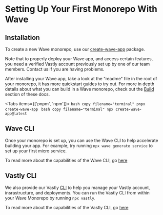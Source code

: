 # Setting Up Your First Monorepo With Wave


## Installation

To create a new Wave monorepo, use our [create-wave-app](https://www.npmjs.com/package/create-wave-app) package.

<Callout type="warning" emoji="⚠️">
    Note that to properly deploy your Wave app, and access certain features, you need a verified Vastly account previously set up by one of our team members. Contact us if you are having problems.
</Callout>

After installing your Wave app, take a look at the "readme" file in the root of your monorepo, it has more quickstart guides to try out.
For more in depth details about what you can build in a Wave monorepo, check out the [Build](https://docs.vastly.is/build/frameworks) section of these docs.

<Tabs items={['pnpm', 'npm']}>
  <Tab>
    ```bash copy filename="terminal"
    pnpx create-wave-app
    ```
  </Tab>
  <Tab>
    ```bash copy filename="terminal"
    npx create-wave-app@latest
    ```
  </Tab>

</Tabs>

## Wave CLI

Once your monorepo is set up, you can use the Wave CLI to help accelerate building your app. For example, try running `npx wave generate service` to set up your first micro service.

To read more about the capabilities of the Wave CLI, go [here](https://docs.vastly.is/wave-cli)

## Vastly CLI

We also provide our Vastly [CLI](https://www.npmjs.com/package/@vastly/cli) to help you manage your Vastly account, insrastructure, and deployments. You can run the Vastly CLI from within your Wave Monorepo by running `npx vastly`.

To read more about the capabilities of the Vastly CLI, go [here](https://docs.vastly.is/vastly-cli)
